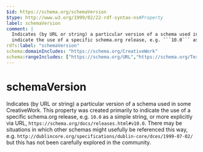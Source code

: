 ```yaml
---
$id: https://schema.org/schemaVersion
$type: http://www.w3.org/1999/02/22-rdf-syntax-ns#Property
label: schemaVersion
comment: |
  Indicates (by URL or string) a particular version of a schema used in some CreativeWork. This property was created primarily to
  indicate the use of a specific schema.org release, e.g. ```10.0``` as a simple string, or more explicitly via URL, ```https://schema.org/docs/releases.html#v10.0```. There may be situations in which other schemas might usefully be referenced this way, e.g. ```http://dublincore.org/specifications/dublin-core/dces/1999-07-02/``` but this has not been carefully explored in the community.
rdfs:label: "schemaVersion"
schema:domainIncludes: "https://schema.org/CreativeWork"
schema:rangeIncludes: ["https://schema.org/URL","https://schema.org/Text"]
---
```


# schemaVersion

Indicates (by URL or string) a particular version of a schema used in some CreativeWork. This property was created primarily to
    indicate the use of a specific schema.org release, e.g. ```10.0``` as a simple string, or more explicitly via URL, ```https://schema.org/docs/releases.html#v10.0```. There may be situations in which other schemas might usefully be referenced this way, e.g. ```http://dublincore.org/specifications/dublin-core/dces/1999-07-02/``` but this has not been carefully explored in the community.

